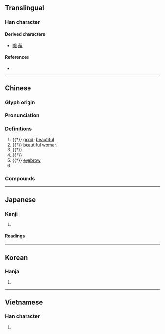 {{character info}}
==Translingual==

===Han character===
{{Han char|rn=38|rad=女|as=07|sn=10|four=43450|canj=VHQI|ids=⿰女我}}

====Derived characters====
* [[𠹷]] [[𦶥]]

====References====
* {{Han ref|kx=0263.100|dkj=06331|dj=0529.270|hdz=21052.100|uh=5A25|ud=23077|bh=AE5A|bd=44634}}

----

==Chinese==
{{zh-forms}}

===Glyph origin===
{{Han etym}}
{{Han compound|女|我|ls=psc|c1=s|c2=p|t1=woman}}

===Pronunciation===
{{zh-pron
|m=é
|c=ngo4
|h=pfs=ngò
|md=ngò̤
|mn=ngô͘
|mn-t=ngo5
|w=
|mc=y
|oc=y
|cat=a,n,pn
}}

===Definitions===
{{zh-hanzi}}

# {{†}} [[good]]; [[beautiful]]
# {{†}} [[beautiful]] [[woman]]
# {{†}} {{lb|zh|Chinese mythology}} {{zh-short|娥皇|{{w|Ehuang}}}}
# {{†}} {{lb|zh|Chinese mythology}} {{zh-short|嫦娥|{{w|Chang'e}}, the [[Chinese]] goddess of the [[moon]]}}
# {{†}} [[eyebrow]]
# {{surname|zh}}

===Compounds===
{{zh-der|宮娥|常娥|娥皇|娥妝|娥輪|娥娥|娙娥|嫦娥奔月|嫦娥|娥眉|娥姣|姮娥|嬌娥|月娥|曹娥江|月裡嫦娥|曹娥碑|湘娥|鬧娥|竇娥冤|素娥|青娥|粉娥}}

----

==Japanese==

===Kanji===
{{ja-kanji|grade=|rs=女07}}

# {{rfdef|ja|sort=女07}}

====Readings====
{{ja-readings
|goon=が
|kanon=が
|kun=みめよ-い}}

----

==Korean==

===Hanja===
{{ko-hanja|hangeul=아|rv=a|mr=a}}

# {{rfdef|ko|sort=女07}}

----

==Vietnamese==

===Han character===
{{vi-readings|reading=nga|rs=女07}}

# {{rfdef|vi|sort=女07}}